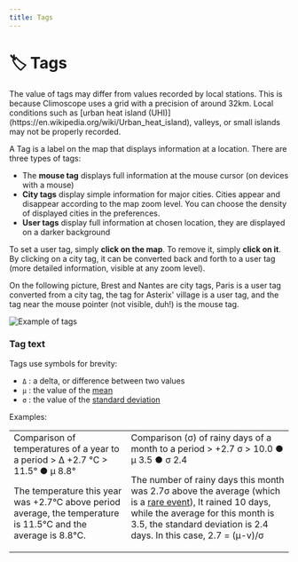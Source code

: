 ```yaml
---
title: Tags
---
```



# 🏷️ Tags

<Aside type="caution" title="Note">
  The value of tags may differ from values recorded by local stations. This is
  because Climoscope uses a grid with a precision of around 32km. Local
  conditions such as [urban heat island
  (UHI)](https://en.wikipedia.org/wiki/Urban_heat_island), valleys, or small
  islands may not be properly recorded.
</Aside>

A Tag is a label on the map that displays information at a location. There are three types of tags:

- The **mouse tag** displays full information at the mouse cursor (on devices with a mouse)
- **City tags** display simple information for major cities. Cities appear and disappear according to the map zoom level. You
  can choose the density of displayed cities in the preferences.
- **User tags** display full information at chosen location, they are displayed on a darker background

To set a user tag, simply **click on the map**. To remove it, simply **click on it**. By clicking on a city tag, it can be
converted back and forth to a user tag (more detailed information, visible at any zoom level).

On the following picture, Brest and Nantes are city tags, Paris is a user tag converted from a city tag, the tag for Asterix' village
is a user tag, and the tag near the mouse pointer (not visible, duh!) is the mouse tag.

![Example of tags](../../../assets/tags.png)

### Tag text

Tags use symbols for brevity:

- `Δ` : a delta, or difference between two values
- `μ` : the value of the [mean](https://en.wikipedia.org/wiki/Mean)
- `σ` : the value of the [standard deviation](https://en.wikipedia.org/wiki/Standard_deviation)

Examples:

<table>
<tr>
<td>
Comparison of temperatures of a year to a period
> Δ +2.7 °C  
> 11.5° ●︎ μ 8.8°

The temperature this year was +2.7°C above period average, the temperature is 11.5°C and the average is 8.8°C.

</td>
<td>
Comparison (σ) of rainy days of a month to a period
> +2.7 σ  
> 10.0 ●︎ μ 3.5 ●︎ σ 2.4

The number of rainy days this month was 2.7σ above the average (which is a [rare event](https://en.wikipedia.org/wiki/Standard_deviation#Chebyshev's_inequality)),
It rained 10 days, while the average for this month is 3.5, the standard deviation is 2.4 days. In this case, 2.7 = (μ-v)/σ

</td>

</tr></table>
